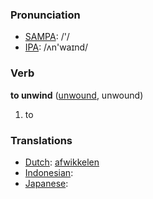 === Pronunciation ===
*[[w:SAMPA|SAMPA]]: /'/
*[[w:IPA|IPA]]: /ʌn'waɪnd/

=== Verb ===

'''to unwind''' ([[unwound]], unwound)

# to 

=== Translations ===
*[[Dutch]]: [[afwikkelen]]
*[[Indonesian]]: [[]]
*[[Japanese]]: [[]]